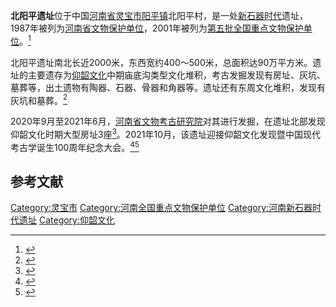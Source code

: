 {{文物保护单位
| 级别 = 全国
| 名称 = 北阳平遗址
| 图片 = 
| 所在 = [[河南省|河南省]][[灵宝市|灵宝市]]
| 分类 = 古遗址
| 时代 = 新石器时代
| 编号 = 5-67
| 登录 = 2001年6月25日
}}
'''北阳平遗址'''位于中国[[河南省|河南省]][[灵宝市|灵宝市]][[阳平镇_(灵宝市)|阳平镇]]北阳平村，是一处[[新石器时代|新石器时代]]遗址，1987年被列为[[河南省文物保护单位|河南省文物保护单位]]，2001年被列为[[第五批全国重点文物保护单位|第五批全国重点文物保护单位]]。<ref>{{cite news |title=三门峡市庆祝仰韶文化发现暨中国现代考古学诞生100周年系列活动纪实 |url=https://4g.dahe.cn/news/20211021914537 |accessdate=2022-02-01 |work=大河网 |archive-date=2022-02-02 |archive-url=https://web.archive.org/web/20220202165331/https://4g.dahe.cn/news/20211021914537 }}</ref>

北阳平遗址南北长近2000米，东西宽约400～500米，总面积达90万平方米。遗址的主要遗存为[[仰韶文化|仰韶文化]]中期庙底沟类型文化堆积，考古发掘发现有房址、灰坑、墓葬等，出土遗物有陶器、石器、骨器和角器等。遗址还有东周文化堆积，发现有灰坑和墓葬。<ref>{{Cite book |author=《全国重点文物保护单位》编辑委员会 |title=全国重点文物保护单位（第一至第五批）·第Ⅱ卷 |publisher=文物出版社 |year=2004 |isbn=7-5010-1525-2 |pages=469 }}</ref>

2020年9月至2021年6月，[[河南省文物考古研究院|河南省文物考古研究院]]对其进行发掘，在遗址北部发现仰韶文化时期大型房址3座<ref>{{cite news |title=河南考古新发现：最早墙壕并存防御体系5500年前榫卯木结构 河南日报网- |url=https://www.henandaily.cn/content/2021/1020/327637.html |accessdate=2022-02-01 |work=河南日报官方网站 |archive-date=2022-02-02 |archive-url=https://web.archive.org/web/20220202165306/https://www.henandaily.cn/content/2021/1020/327637.html }}</ref>。2021年10月，该遗址迎接仰韶文化发现暨中国现代考古学诞生100周年纪念大会。<ref>{{cite news |title=展示最新考古成果绽放新颜迎接盛会 - 文化 - 三门峡网 |url=http://www.ismx.cn/index.php?m=content&c=index&a=show&catid=151&id=73261 |accessdate=2022-02-01 |work=三门峡日报官方网站 |archive-date=2022-02-01 |archive-url=https://web.archive.org/web/20220201124057/http://www.ismx.cn/index.php?m=content&c=index&a=show&catid=151&id=73261 }}</ref><ref>{{cite news |title=河南仰韶文化考古又有重大新发现 _中国经济网——国家经济门户 |url=http://www.ce.cn/culture/gd/202110/21/t20211021_37014862.shtml |accessdate=2022-02-01 |work=中国经济网 |archive-date=2022-02-02 |archive-url=https://web.archive.org/web/20220202170025/http://www.ce.cn/culture/gd/202110/21/t20211021_37014862.shtml }}</ref>
==参考文献==
{{reflist}}

{{河南全国重点文物保护单位}}

{{DEFAULTSORT:B}}
[[Category:灵宝市|Category:灵宝市]]
[[Category:河南全国重点文物保护单位|Category:河南全国重点文物保护单位]]
[[Category:河南新石器时代遗址|Category:河南新石器时代遗址]]
[[Category:仰韶文化|Category:仰韶文化]]